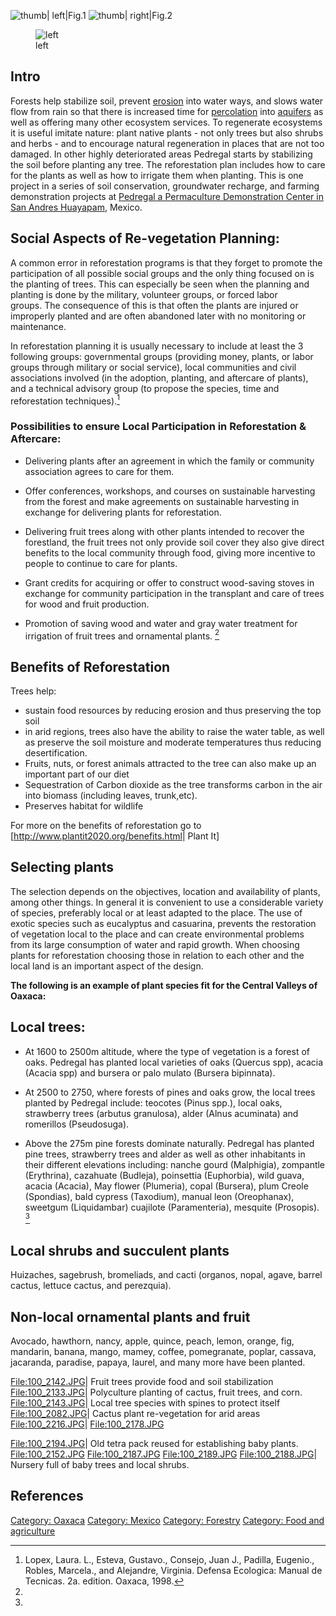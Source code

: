 [[File:100 2078.JPG| thumb| left|Fig.1]]
[[File:100 2175.JPG| thumb| right|Fig.2]]

[[File:100_2178.JPG|thumb| left]]


==Intro==
Forests help stabilize soil, prevent [[erosion]] into water ways, and slows water flow from rain so that there is increased time for [[percolation]] into [[aquifers]] as well as offering many other ecosystem services. To regenerate ecosystems it is useful imitate nature: plant native plants - not only trees but also shrubs and herbs - and to encourage natural regeneration in places that are not too damaged. In other highly deteriorated areas Pedregal starts by stabilizing the soil before planting any tree. The reforestation plan includes how to care for the plants as well as how to irrigate them when planting.  This is one project in a series of soil conservation, groundwater recharge, and farming demonstration projects at [[Permaculture Demonstration Center in San Andres Huayapam| Pedregal a Permaculture Demonstration Center in San Andres Huayapam]], Mexico.

==Social Aspects of Re-vegetation Planning:==

A common error in reforestation programs is that they forget to promote the participation of all possible social groups and the only thing focused on is the planting of trees.  This can especially be seen when the planning and planting is done by  the military, volunteer groups, or forced labor groups. The consequence of this is that often the plants are injured or improperly planted and are often abandoned later with no monitoring or maintenance. 

In reforestation planning it is usually necessary to include at least the 3 following groups: governmental groups (providing money, plants, or labor groups through military or social service), local communities and civil associations involved (in the adoption, planting, and aftercare of plants), and a technical advisory group (to propose the species, time and reforestation techniques).<ref name="Lopez"> Lopex, Laura. L., Esteva, Gustavo., Consejo, Juan J., Padilla, Eugenio., Robles, Marcela., and Alejandre, Virginia. Defensa Ecologica: Manual de Tecnicas. 2a. edition. Oaxaca, 1998.</ref>

===Possibilities to ensure Local Participation in Reforestation & Aftercare:===

*Delivering plants after an agreement in which the family or community association  agrees to care for them. 

*Offer conferences, workshops, and courses on sustainable harvesting from the forest and make agreements on sustainable harvesting in exchange for delivering plants for reforestation.  

*Delivering fruit trees along with other plants intended to recover the forestland, the fruit trees not only provide soil cover they also give direct benefits to the local community through food, giving more incentive to people to continue to care for plants.  

*Grant credits for acquiring or offer to construct wood-saving stoves in exchange for community participation in the transplant and care of trees for wood and fruit production.

*Promotion of saving wood and water and gray water treatment for irrigation of fruit trees and ornamental plants.   <ref name="Lopez"/> 

==Benefits of Reforestation==
Trees help:

*sustain food resources by reducing erosion and thus preserving the top soil 
*in arid regions, trees also have the ability to raise the water table, as well as preserve the soil moisture and moderate temperatures thus reducing desertification.   
*Fruits, nuts, or forest animals attracted to the tree can also make up an important part of our diet 
*Sequestration of Carbon dioxide as the tree transforms carbon in the air into biomass (including leaves, trunk,etc). 
*Preserves habitat for wildlife

For more on the benefits of reforestation go to [http://www.plantit2020.org/benefits.html| Plant It]

==Selecting plants==
The selection depends on the objectives, location and availability of plants, among other things. In general it is convenient to use a considerable variety of species, preferably local or at least adapted to the place.  The use of exotic species such as eucalyptus and casuarina, prevents the restoration of vegetation local to the place and can create environmental problems from its large consumption of water and rapid growth.  When choosing plants for reforestation choosing those in relation to each other and the local land is an important aspect of the design.  

'''The following is an example of plant species fit for the Central Valleys of Oaxaca:'''

==Local trees:==
*At 1600 to 2500m altitude, where the type of vegetation is a forest of oaks. Pedregal has planted local varieties of oaks (Quercus spp), acacia (Acacia spp) and bursera or palo mulato (Bursera bipinnata). 

*At 2500 to 2750, where forests of pines and oaks grow, the local trees planted by Pedregal include: teocotes (Pinus spp.), local oaks, strawberry trees (arbutus granulosa), alder (Alnus acuminata) and romerillos (Pseudosuga). 

*Above the 275m pine forests dominate naturally.  Pedregal has planted pine trees, strawberry trees and alder as well as other inhabitants in their different elevations including: nanche gourd (Malphigia), zompantle (Erythrina), cazahuate (Budleja), poinsettia (Euphorbia), wild guava, acacia (Acacia), May flower (Plumeria), copal (Bursera), plum Creole (Spondias), bald cypress (Taxodium), manual leon (Oreophanax), sweetgum (Liquidambar) cuajilote (Paramenteria), mesquite (Prosopis). <ref name="Lopez"/>

==Local shrubs and succulent plants==

Huizaches, sagebrush, bromeliads, and cacti (organos, nopal, agave, barrel cactus, lettuce cactus, and perezquia). 


==Non-local ornamental plants and fruit==

Avocado, hawthorn, nancy, apple, quince, peach, lemon, orange, fig, mandarin, banana, mango, mamey, coffee, pomegranate, poplar, cassava, jacaranda, paradise, papaya, laurel,  and many more have been planted.  

<gallery>
File:100_2142.JPG| Fruit trees provide food and soil stabilization
File:100_2133.JPG| Polyculture planting of cactus, fruit trees, and corn.  
File:100_2143.JPG| Local tree species with spines to protect itself
File:100_2082.JPG| Cactus plant re-vegetation for arid areas
File:100_2216.JPG|
File:100_2178.JPG

File:100_2194.JPG| Old tetra pack reused for establishing baby plants.
File:100_2152.JPG
File:100_2187.JPG
File:100_2189.JPG
File:100_2188.JPG| Nursery full of baby trees and local shrubs. 

</gallery>

==References==
<references/>


[[Category: Oaxaca]]
[[Category: Mexico]]
[[Category: Forestry]]
[[Category: Food and agriculture]]